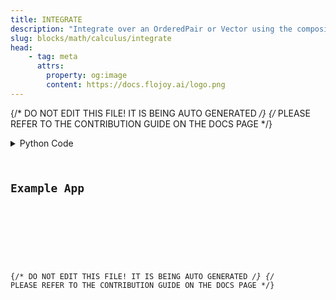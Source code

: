 ```yaml
---
title: INTEGRATE
description: "Integrate over an OrderedPair or Vector using the composite trapezoidal rule."
slug: blocks/math/calculus/integrate
head:
    - tag: meta
      attrs:
        property: og:image
        content: https://docs.flojoy.ai/logo.png
---
```


{/* DO NOT EDIT THIS FILE! IT IS BEING AUTO GENERATED */}
{/* PLEASE REFER TO THE CONTRIBUTION GUIDE ON THE DOCS PAGE */}


<DownloadStudioBanner />
<PythonDocsDisplay docstring={block_data["docstring"]} />
<details>
<summary>Python Code</summary>



<Code code={pythonCode} lang="py" wrap theme="dracula" />

[Find this Flojoy Block on GitHub](https://github.com/flojoy-ai/blocks/blob/main/blocks/MATH/CALCULUS/INTEGRATE/INTEGRATE.py)

</details>

## Example App


<GetHelpWidget />


<AppDisplay app={app} blockName="INTEGRATE" client:visible />


<Example />

{/* DO NOT EDIT THIS FILE! IT IS BEING AUTO GENERATED */}
{/* PLEASE REFER TO THE CONTRIBUTION GUIDE ON THE DOCS PAGE */}
